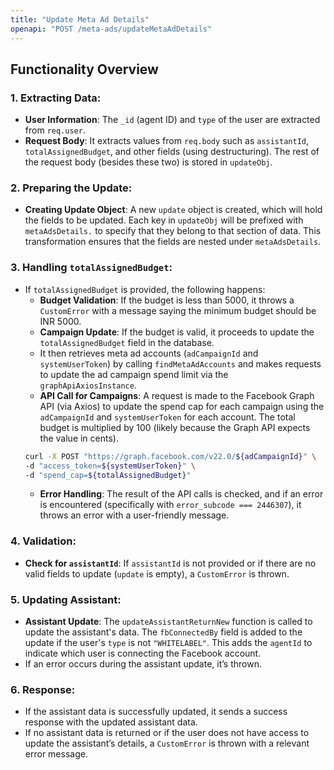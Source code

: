 ```yaml
---
title: "Update Meta Ad Details"
openapi: "POST /meta-ads/updateMetaAdDetails"
---
```


## Functionality Overview

### 1. Extracting Data:

- **User Information**: The `_id` (agent ID) and `type` of the user are extracted from `req.user`.
- **Request Body**: It extracts values from `req.body` such as `assistantId`, `totalAssignedBudget`, and other fields (using destructuring). The rest of the request body (besides these two) is stored in `updateObj`.

### 2. Preparing the Update:

- **Creating Update Object**: A new `update` object is created, which will hold the fields to be updated. Each key in `updateObj` will be prefixed with `metaAdsDetails.` to specify that they belong to that section of data. This transformation ensures that the fields are nested under `metaAdsDetails`.

### 3. Handling `totalAssignedBudget`:

- If `totalAssignedBudget` is provided, the following happens:
  - **Budget Validation**: If the budget is less than 5000, it throws a `CustomError` with a message saying the minimum budget should be INR 5000.
  - **Campaign Update**: If the budget is valid, it proceeds to update the `totalAssignedBudget` field in the database.
  - It then retrieves meta ad accounts (`adCampaignId` and `systemUserToken`) by calling `findMetaAdAccounts` and makes requests to update the ad campaign spend limit via the `graphApiAxiosInstance`.
  - **API Call for Campaigns**: A request is made to the Facebook Graph API (via Axios) to update the spend cap for each campaign using the `adCampaignId` and `systemUserToken` for each account. The total budget is multiplied by 100 (likely because the Graph API expects the value in cents).
  ```sh
  curl -X POST "https://graph.facebook.com/v22.0/${adCampaignId}" \
  -d "access_token=${systemUserToken}" \
  -d "spend_cap=${totalAssignedBudget}"
  ```
  - **Error Handling**: The result of the API calls is checked, and if an error is encountered (specifically with `error_subcode === 2446307`), it throws an error with a user-friendly message.

### 4. Validation:

- **Check for `assistantId`**: If `assistantId` is not provided or if there are no valid fields to update (`update` is empty), a `CustomError` is thrown.

### 5. Updating Assistant:

- **Assistant Update**: The `updateAssistantReturnNew` function is called to update the assistant's data. The `fbConnectedBy` field is added to the update if the user's `type` is not `"WHITELABEL"`. This adds the `agentId` to indicate which user is connecting the Facebook account.
- If an error occurs during the assistant update, it’s thrown.

### 6. Response:

- If the assistant data is successfully updated, it sends a success response with the updated assistant data.
- If no assistant data is returned or if the user does not have access to update the assistant’s details, a `CustomError` is thrown with a relevant error message.
